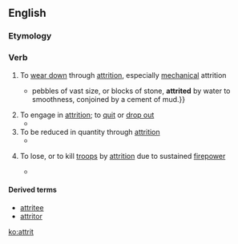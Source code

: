 ==English==

===Etymology===
{{back-form|attrition}}

===Verb===
{{en-verb|attrits|attritting|attritted|attritted}}

# To [[wear down]] through [[attrition]], especially [[mechanical]] attrition
#*{{quote-book|1858|[[w:James Prinsep|James Prinsep]]|Essays on Indian Antiquities, Historic, Numismatic, and Palæographic|url=http://books.google.com/books?id=AM8CAAAAYAAJ|page=111
|passage={{...}} pebbles of vast size, or blocks of stone, '''attrited''' by water to smoothness, conjoined by a cement of mud.}}
# To engage in [[attrition]]; to [[quit]] or [[drop out]]
#*{{quote-book|1997|[[w:Lisa Scottoline|Lisa Scottoline]]|Legal Tender|url=http://books.google.com/books?id=3aKontc64VQC|isbn=0061094129|page=77
|passage= the relatives who had been helping slipped away as I grew older, '''attriting''' for various reasons that all amounted to the same reason.}}
# To be reduced in quantity through [[attrition]]
#*{{quote-book|2001|Lynne Hansen|Studies in Japanese Bilingualism|chapter=Language Attrition in Contexts of Japanese Bilingualism|url=http://books.google.com/books?id=stgGfqv_tOEC|isbn=185359489X|page=359
|passage=The interference theory of second language loss holds that forgetting is actually interference between the '''attriting''' language and the language replacing it.}}
# {{context|military|lang=en}} To lose, or to kill [[troop]]s by [[attrition]] due to sustained [[firepower]]
#*{{quote-book|2001|John Matsumura|Lightning Over Water: Sharpening America's Light Forces for Rapid Missions|url=http://books.google.com/books?id=EuXwNgfI5SwC|isbn=0833028456|page=124
|passage=The primary objective is to '''attrit''' the units sufficiently so that they cannot close with the units in contact.}}

====Derived terms====
*[[attritee]]
*[[attritor]]

[[ko:attrit]]